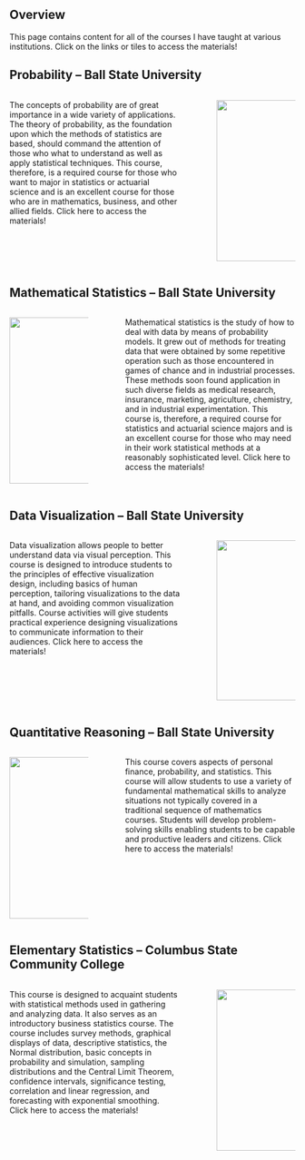 ## Overview

This page contains content for all of the courses I have taught at various institutions. Click on the links or tiles to access the materials!

## Probability -- Ball State University

::: columns
::: {.column width="65%"}
The concepts of probability are of great importance in a wide variety of applications. The theory of probability, as the foundation upon which the methods of statistics are based, should command the attention of those who what to understand as well as apply statistical techniques. This course, therefore, is a required course for those who want to major in statistics or actuarial science and is an excellent course for those who are in mathematics, business, and other allied fields. Click here to access the materials!
:::

::: {.column width="5%"}
:::

::: {.column width="30%"}
![](Files/Images/probability.png){width="284"}
:::
:::

## Mathematical Statistics -- Ball State University

::: columns
::: {.column width="30%"}
![](Files/Images/mathematical-statistics.png){width="293"}
:::

::: {.column width="5%"}
:::

::: {.column width="65%"}
Mathematical statistics is the study of how to deal with data by means of probability models. It grew out of methods for treating data that were obtained by some repetitive operation such as those encountered in games of chance and in industrial processes. These methods soon found application in such diverse fields as medical research, insurance, marketing, agriculture, chemistry, and in industrial experimentation. This course is, therefore, a required course for statistics and actuarial science majors and is an excellent course for those who may need in their work statistical methods at a reasonably sophisticated level. Click here to access the materials!
:::
:::

## Data Visualization -- Ball State University

::: columns
::: {.column width="65%"}
Data visualization allows people to better understand data via visual perception. This course is designed to introduce students to the principles of effective visualization design, including basics of human perception, tailoring visualizations to the data at hand, and avoiding common visualization pitfalls. Course activities will give students practical experience designing visualizations to communicate information to their audiences. Click here to access the materials!
:::

::: {.column width="5%"}
:::

::: {.column width="30%"}
![](Files/Images/data-visualization.png){width="282"}
:::
:::

## Quantitative Reasoning -- Ball State University

::: columns
::: {.column width="30%"}
![](Files/Images/quantitative-reasoning.png){width="285"}
:::

::: {.column width="5%"}
:::

::: {.column width="65%"}
This course covers aspects of personal finance, probability, and statistics. This course will allow students to use a variety of fundamental mathematical skills to analyze situations not typically covered in a traditional sequence of mathematics courses. Students will develop problem-solving skills enabling students to be capable and productive leaders and citizens. Click here to access the materials!
:::
:::

## Elementary Statistics -- Columbus State Community College

::: columns
::: {.column width="65%"}
This course is designed to acquaint students with statistical methods used in gathering and analyzing data. It also serves as an introductory business statistics course. The course includes survey methods, graphical displays of data, descriptive statistics, the Normal distribution, basic concepts in probability and simulation, sampling distributions and the Central Limit Theorem, confidence intervals, significance testing, correlation and linear regression, and forecasting with exponential smoothing. Click here to access the materials!
:::

::: {.column width="5%"}
:::

::: {.column width="30%"}
![](Files/Images/elementary-statistics.png){width="284"}
:::
:::
